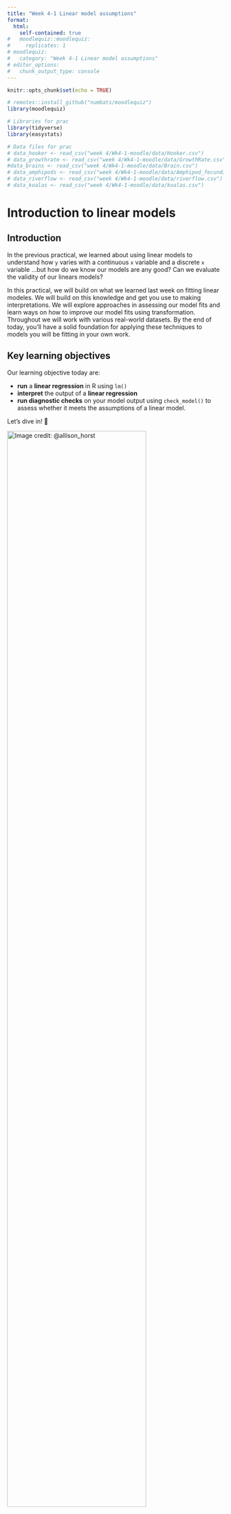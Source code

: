 ```yaml
---
title: "Week 4-1 Linear model assumptions"
format: 
  html:    
    self-contained: true
#   moodlequiz::moodlequiz:
#     replicates: 1
# moodlequiz:
#   category: "Week 4-1 Linear model assumptions"
# editor_options: 
#   chunk_output_type: console
---
```


```r
knitr::opts_chunk$set(echo = TRUE)

# remotes::install_github("numbats/moodlequiz")
library(moodlequiz)

# Libraries for prac
library(tidyverse)
library(easystats)

# Data files for prac
# data_hooker <- read_csv("week 4/Wk4-1-moodle/data/Hooker.csv")
# data_growthrate <- read_csv("week 4/Wk4-1-moodle/data/GrowthRate.csv")
#data_brains <- read_csv("week 4/Wk4-1-moodle/data/Brain.csv")
# data_amphipods <- read_csv("week 4/Wk4-1-moodle/data/Amphipod_fecundity.csv")
# data_riverflow <- read_csv("week 4/Wk4-1-moodle/data/riverflow.csv")
# data_koalas <- read_csv("week 4/Wk4-1-moodle/data/koalas.csv")
```

# Introduction to linear models

## Introduction

In the previous practical, we learned about using linear models to understand how `y` varies with a continuous `x` variable and a discrete `x` variable ...but how do we know our models are any good? Can we evaluate the validity of our linears models? 

In this practical, we will build on what we learned last week on fitting linear modeles. We will build on this knowledge and get you use to making interpretations. We will explore approaches in assessing our model fits and learn ways on how to improve our model fits using transformation. Throughout we will work with various real-world datasets. By the end of today, you’ll have a solid foundation for applying these techniques to models you will be fitting in your own work.

## Key learning objectives

Our learning objective today are:

- **run** a **linear regression** in R using `lm()`
- **interpret** the output of a **linear regression** 
- **run diagnostic checks** on your  model output using `check_model()` to assess whether it meets the assumptions of a linear model.



Let’s dive in! 🚀 

![Image credit:  @allison_horst](images/r-learners.png){width=80%} <br>

## Setting up

**Materials:**

Everything you need for this prac is on Moodle

1. Download this week's materials zip file from Moodle, from the course page
2. Unzip the file by: 
  - MacOS: Double clicking the zipfile 
  - Windows: Right click on the zip file and click "Extract All" 
3. Move the extracted folder into the folder where you store materials for `BEES2041/` 
4. **Click on the Rstudio project file, eg. `Wk-4-1-lm-assumptions.Rproj`** to open the RStudio project and you're in!!!

We will be working with various datasets collected. These are in the folder `data/`.

You will work in the relevant Quarto document for this prac. Within each Quarto docs there are several challenges for you to complete on your own devices in order to **answer the questions on Moodle**.

**Setting up: Packages:**

We will also be working with packages from the `tidyverse` and `easystats`, building on skills from previous pracs. You should have these already installed on your machines.

> **Note** that when running R in the browser we need to install the packages each time we start a new session or after you've checked your answer

In case you don't have them installed, here is code for you to do so:
```r
# Uncomment and run only the lines below only if you have not previously installed these.
# install.packages("tidyverse")
# install.packages("easystats")
```

> Remember to load the packages into R to use em! 

```r
library(tidyverse)
library(easystats)
```

# LM continuous (Leaves)

## Worked example - Isaac with leaves across climates

![Remember Dr. Isaac Towers?! Image credit: Data Dan](images/isaac-plant-ecosystems.png){width=60%} <br>
We will be working with an example from Dr. Isaac Towers - a postdoc in the School of Biological, Earth & Environmental Sciences. Specifically, Isaac wants to know: How does a leaf's mass per area change with rainfall? His research is published in New Phytologist, you can have a read of his original study [here](https://nph.onlinelibrary.wiley.com/doi/10.1111/nph.19478). We will be working with the data Isaac compiled for us.  Recall, last week we ran a linear model using `log10_leaf_mass_per_area`, `log10_rainfall`, let's try run the same linear model again but with the raw, untransformed data.

## Read in data from a URL link

```r
# The link the contains our data
url <- "https://raw.githubusercontent.com/nicercode/BEES2041/refs/heads/main/week%203/Wk3-1-Linear-models/data/towers-2024.csv" 

# Read in the data, drop columns where their names start with `log10`
data_towers <- read_csv(url) |> 
  select(-starts_with("log10"))
```

## Fit model

```r
towers_og_fit <- lm(leaf_mass_per_area ~ rainfall, data = data_towers)
```

## Check model assumptions

Recall from lectures this week that the assumptions of a linear model assumes:

1. **Linear** relationship between `x` and `y` 
2. **Residuals** are **normally** distributed
3. **Constant variance** of residuals (homogeneity of variance)
4. No major **outliers** / influential observations
5. **Independence** of points (sampling design)
6. Our **samples represent the population** of interest? (sampling design)

The last two assumptions has two do with the sampling design. You can only check the validity of these by carefully considering the how data was collection. The remaining assumptions we can check using the the outputs of `check_model()`.

> Note, you may need to click on "Zoom" to give the plots some room to breathe

```r
check_model(towers_og_fit)
```

In [this week's lectures](https://youtu.be/zzFyjTnAa8Y?si=LpkRecpF0LSVu91N), Data Data goes through how to use the four main plots neccessary for checking the assumptions of a liner model: 

1. **Linearity**
    - Check the relationship between fitted values and residuals
        - Should see no structure or patterns/curvature

2. **Normality of Residual**
    - Check the Quantile-Quantile plot
        - Sample points should fall along the line

3. **Homogeneity of Variance**
    - Check the relationship between fitted values and square root of standardised residuals
        - Line should be flat and horizontal
        - No clear pattern in points e.g. fanning out or grouping

4. **Influential Observations**
    - Check the leverage of each point
      - Points should fall within dashed lines

**How to report on your model checks**

Generally speaking, model checks are pretty standard and not very exciting. Typically

> Usually we don't include these in a publication or final report. Could include in eSupp. We just need to say and explain what checks were done and how you amended your data if neccessary to improve fit

## Make some adjustments to improve model fit

There are two ways we can improve the model fit for a linear model: 

- apply a transformation on the raw data
  - log, typically, log 10 `log10(var)` 
  - square root `sqrt(var)`
- if any, remove outliers 

Here we will focus on applying a `log10` transformation to two relevant variables `leaf_mass_per_area` and `rainfall`. We will be creating a new variable using `mutate()` and will be assigning these new changes to `data_towers` into a new data object called `data_towers_transformed`

```r
data_towers_transformed <- data_towers |>  # Assign changes in data_towers into a new dataset
  mutate(log10_leaf_mass_per_area =  log10(leaf_mass_per_area), # Create a new log10 transformed leaf mass per area
         log10_rainfall = log10(rainfall)) # Create a new log10 transformed rainfall
```

## Fit model again

Let's try fit out model again using our transformed variables
```r
towers_transformed_fit <- lm(log10_leaf_mass_per_area ~ log10_rainfall, data = data_towers_transformed)
```

## Check model assumptions again

Use `check_model()` on our new model fit using transformed data. How does it look?! 

```r
check_model(towers_transformed_fit)
```

# Over to you

For the remainder of the practical, we will get you to: 

- fit various linear models
- check their assumptions
- make changes to the data to improve the model fit and adherance to assumptions
- make some interpretations on the results of the model

We have not provided the step-by-step instructions / R code for you to complete these exercises. Use the knowledge you've gained so far and apply them here. Make use of your saved code from the previous pracs and the worked example above if you need some guidance. 

> Check out the dplyr data transformation/manipulation cheatsheet [here](https://rstudio.github.io/cheatsheets/data-transformation.pdf)

![](images/data-transformation-cheatsheet-thumbs.png){60%}

# Example 1: Growth rates vs. individual size

The file `data/GrowthRate.csv` contains 138 observations on the relationship between individual growth rate `GrowthRate` of a wide range of organisms and average individual weight `BodyWt` . The dataset contains species whose size varies over 14 orders of magnitude from approximately 10-9 to 106 g. 

> We want to know whether body weight affects growth rate in these species. 

**Exercise:**

Use R to:
- plot a graph of `GrowthRate` versus `BodyWt` with `ggplot2`
- make adjustments to your data, you may want to plot again to check whether your adjustments helped 
- conduct the linear regression analysis using `lm()` 
- evaluate whether your model fit is in line with the assumptions of a linear model using `check_model()`

```r
library(tidyverse)
library(easystats)

# Read in data
data_growthrate <- read_csv("data/GrowthRate.csv")

# Plot raw data
ggplot(data_growthrate, aes(x = BodyWt, y = GrowthRate)) +
  geom_point() # Data is widespread and should be log10 transformed

# Fit a linear model
growth_bodywt_fit <- lm(GrowthRate ~ BodyWt, data = data_growthrate)

# Check model
check_model(growth_bodywt_fit)

# Transform data
data_growthrate_transformed <- data_growthrate |> 
  mutate(log10_bodywt = log10(BodyWt),
         log10_growthrate = log10(GrowthRate))

# Plot transformed data
ggplot(data_growthrate_transformed, aes(x = log10_bodywt, y = log10_growthrate)) +
  geom_point() 

# Fit a linear model
growth_bodywt_transformed_fit <- lm(log10_growthrate ~ log10_bodywt, data = data_growthrate_transformed)

# Check model
check_model(growth_bodywt_transformed_fit)
```

**Questions**
1. What is the equation for the linear model you are considering here?

`r cloze("GrowthRate = b0 + b1 * BodyWt", c("BodyWt = b0 + b1 * GrowthRate", "BodyWt = b0 + b1 + GrowthRate","GrowthRate = b0 + b1 * BodyWt", "GrowthRate = b0 + b1 + BodyWt"))`

2. Based on your plot of the raw data, what are some potential problems you see in fitting this linear model to these data? Select all that applies: 

```r
possible_assumption_issues <- c("high variance in larger values", 
                                "there may be some outliers, but hard to tell because the data has a massive spread",
                                "the variables are non-normal",
                                "x and y may not follow a linear relationship", 
                                "All looks good to me")
```

The potential issues with fitting a linear model to this data include: 
`r cloze(c("high variance in larger values", "x and y may not follow a linear relationship", "there may be some outliers, but hard to tell because the data has a massive spread"), possible_assumption_issues)`

3. What transformation do you recommend for this dataset?

```r
possible_transformations <- c("log 10", "natural log", "square root", "log 10 (var + 0.1)")
```

A `r cloze("log 10", possible_transformations)` transformation is suited for this dataset because observation values vary by orders of magnitude. 

4. How did the transformation change the "Linearity" `check_model()` plot?

The log 10 transformation `r cloze("put the fitted and residual values on a similar scale so we can see them spread out", c("removed the outliers", "put the fitted and residual values on a similar scale so we can see them spread out", "made the results non-significant"))`

# Example 2: Brain weight vs. body size

![](images/brains.png)

The data file `data/Brain.csv` contains data on average brain weight for 62 species of mammals. The file presents body weight (kg) `BodyWt` and brain weight (g) `BrainWt` for each species.

> We wish to consider the problem of modelling brain weight (y response) as a function of body weight (x predictor). 

**Exercises:**

- Use R to draw a scatter plot of Brain weight versus Body weight. 
- Note down on any problem you see in fitting a linear model to these data.

```r
library(tidyverse)
library(easystats)

# Read in data
data_brains <- read_csv("data/Brain.csv")

# Plot raw data
ggplot(data_brains, aes(x = BodyWt, y = BrainWt)) +
  geom_point() # Data is widespread and should be log10 transformed

# Fit a linear model
brains_bodywt_fit <- lm(BrainWt ~ BodyWt, data = data_brains)

# Check model
check_model(brains_bodywt_fit)

# Apply transformations
data_brains_transformed <- data_brains |> 
  mutate(log10_bodywt = log10(BodyWt),
         log10_brainwt = log10(BrainWt))

# Plot transformed data
ggplot(data_brains_transformed, aes(x = log10_bodywt, y = log10_brainwt)) +
  geom_point() 

# Refit model 
brains_bodywt_transformed_fit <- lm(log10_brainwt ~ log10_bodywt, data = data_brains_transformed)

# Check model
check_model(brains_bodywt_transformed_fit)

# Plot for Question 3.
ggplot(data_brains_transformed, aes(x = log10_bodywt, y = log10_brainwt)) +
  geom_text(aes(label = Species)) 
```

**Questions**

Find transformations of one or both variables so that on the transformed scale the regression is linear. 

1. Which transformation help create a more linear relationship? between x and y?

A `r cloze("log 10", possible_transformations)` transformation is suited for this dataset because observation values vary by orders of magnitude and the raw data appears `r cloze("somewhat non-linear", c("very linear", "somewhat non-linear"))`. 

2. Now, create a linear model with your transformed data. 

Examine the graph of residuals from your model versus fitted values. Comment on your residual plot comparing the linear model with untransformed data to the linear model with transformed data.

The normality of the residuals from our linear model `r cloze("increased", c("increased", "decreased"))` after performing a log 10 transformation. 

3. Humans are considered to be a big brained species. Is there evidence from the analysis to suggest that humans are an unusual species relative to the others? Could we consider it as an 'outlier'? You may need to create plot and use some clever labelling of points to answer this question

Looking at a plot of transformed data, the brain and body weight for Humans do appear to stand out. Based on our `r cloze("influential observations plot", c("qq-plot", "fitted vs residuals plot", "influential observations plot"))` of our `r cloze("transformed", c("transformed", "untransformed"))` data, Humans `r cloze("are not considered an outlier", c("are not considered an outlier", "is considered as an influential point and should be excluded"))`

# Example 3: Boiling point of water vs. air pressure

![Ever notice that water boils quicker at high altitudes? Image credit: Slower Hiking](images/boiling-water-at-elevation.jpg){60%}

In the 1840's, the Scottish physicist Dr James Forbes travelled to the Swiss Alps and made many measurements of how the boiling point of water varied with air pressure (which decreases with altitude). In his research paper , Forbes also presented data collected on the measures of the same two quantities by Dr Joseph Hooker (famous botanist, explorer, friend of Charles Darwin). Unlike Forbes, however, Hooker took his measurements in the Himalayan Mountains, generally at higher altitudes.

The data we will explore here are a subset of Hooker's data containg 31 observations:
- `Temperature` at boiling point of water (degrees Fahrenheit)
- `Pressure`, the corrected barometric pressure (inches of mercury). 

> We want to know whether changes in pressure (which decreases with altitude) affects the boiling point of water. 

Start by reading the data  `data/Hooker.csv` into R.

**Exercise:**

Use R to:
- plot a graph of Temperature versus Pressure with `ggplot2`
  - consider labelling your points with the row number of each value
- conduct the linear regression analysis using `lm()` (Temperature = a + b*Pressure)
- evaluate whether your model fit is in line with the assumptions of a linear model using `check_model()`

```r
library(tidyverse)
library(easystats)

# Read in data
data_hooker <- read_csv("data/Hooker.csv")

# Plot raw data
data_hooker |> 
  mutate(obs_id = row_number()) |>  # Create a temporary variable that denotes the row number of each observation
ggplot(aes(x = Pressure, y = Temperature)) + 
  geom_text(aes(label = obs_id)) + # A scatterplot where each point is the observation number
  theme_classic()

# Fit the model with all data
hooker_fit <- lm(Temperature ~ Pressure, data = data_hooker)

# Check model
check_model(hooker_fit)

# Exclude potential outlier
data_hooker_norow7 <- data_hooker |> 
   slice(-7)

# Fit the model with all data
hooker_norow7_fit <- lm(Temperature ~ Pressure, data = data_hooker_norow7)

# Check model
check_model(hooker_norow7_fit) # Not really improve things..

# Transform data instead
data_hooker_transformed <- data_hooker |> 
  mutate(log10_temp = log10(Temperature),
         log10_pressure = log10(Pressure))

# Fit the model with all data
hooker_transformed_fit <- lm(log10_temp ~ log10_pressure, data = data_hooker_transformed)

# Check model
check_model(hooker_transformed_fit) # There is an improvement but probably good to remove outlier

# Remove outlier in transformed data
data_hooker_transformed_norow7  <- data_hooker_transformed |> 
   slice(-7)

# Fit the model with all data
hooker_transformed_norow7_fit <- lm(log10_temp ~ log10_pressure, data = data_hooker_transformed_norow7)

# Check model
check_model(hooker_transformed_norow7_fit) # Heaps better!
```

**Questions**
1. When fitting a linear model on the raw data, which assumptions are violated? Select all that applies

```r
possible_violations <- c("there are potential outliers", 
                         "non-linear relationship present", 
                         "non-constant residual variance", 
                         "residuals are non-normal", 
                         "values are not independent", 
                         "values do not represent the population")
```

`r cloze(c("there are potential outliers", "non-linear relationship present", "non-constant residual variance") , possible_violations)`

2. You notice that point 7 looks a bit out of place. After some investigation, it turns out there were machinery issues when the data was recorded. You decide that's sufficient reason to exclude the point as an outlier. 

In `dplyr`, the function `slice` gives us a subset of rows by row number. Placing a minus `-` sign in front of that number will give us all rows **except** that one listed. To remove row 7, we would use:

```r
data_hooker_norow7 <-  data_hooker |> slice(-7)
```

What did removing the outliers do with adhering to model assumptions? 

Removing the outlier `r cloze("didn't improve very much", c("didn't improve very much", "drastically improved adherance to all model assumptions"))`

Rerun your linear model with your new dataset and check your model again

3. Removing the outlier didn't really help... let's try transforming the data. `log10` transform your x and y variable and rerun the linear model analysis and model checks

Recall to use `mutate()` to create a new variable containing your transformed data.

What is the fitted equation for this mode? 

The fitted equation for this model is:
log10(Temp) = `r cloze("1.9681",c("1.9681", "0.242507", "<2e-16"))`+ `r cloze("0.242507",c("1.9681", "0.242507", "<2e-16"))` * log10(Pressure)

4.  Look at the the residual plots from `check_model()` and compare it between: 

- a model with row 7
- a model without row 7
- a model with log transformed data with row 7

Can you see any evidence of outliers in the log-transformed data? What data adjustments would you recommend for a linear model for the Hooker dataset? 

Based on the influential observations plot, I recommend: 
- `r cloze("removing row 7", c("removing row 7", "retaining row 7", "remove row 1"))`
- apply a  `r cloze("log 10", possible_transformations)` transformation.

# Example 4: Body size vs fecundity

![](images/amphipods.jpeg){60%}

An evolutionary biologist was interested in body size-fecundity relationships in marine invertebrates. For most animals, larger females are able to produce more offspring per reproductive event. This is due to the levels of resources available for allocation to reproduction, and for species that brood their offspring, the physical constraints of housing the developing eggs or embryos.

Many crustaceans have indeterminate growth, which means they just keep on moulting and getting bigger until something kills them. Consequently, older and larger females can have many more offspring per reproductive event than smaller individuals. Amphipods are crustaceans that do not release their eggs into the plankton, but look after them in a brood pouch between their legs.

To explore how fecundity varied with body size, the biologist collected 40 females that were brooding eggs, measured their body length `Length` (mm) and the number of eggs `Eggs` in their brood pouch.

Load the data file `data/Amphipod.fecundity.csv` and choose a plot to visualise egg number per brood, you may want to label each point as the row number again.

```r
library(tidyverse)
library(easystats)

# Read in data
data_amphipods <- read_csv("data/Amphipod_fecundity.csv")

# Plot raw data
data_amphipods |>
  mutate(obs_id = row_number()) |>  # Create a temporary variable that denotes the row number of each observation
ggplot(aes(x = Length, y = Eggs)) + 
  geom_text(aes(label = obs_id)) +
  theme_classic()

# Fit the model with all data
amphipods_fit <- lm(Eggs ~ Length, data = data_amphipods)

# Check model
check_model(amphipods_fit)

# Exclude potential outlier
data_amphipods_norow40 <- data_amphipods |> 
   slice(-40)

# Fit the model with all data
amphipods_norow40_fit <- lm(Eggs ~ Length, data = data_amphipods_norow40) 

# Check model
check_model(amphipods_norow40_fit) # Looks pretty good!

# Interpret model output
parameters(amphipods_norow40_fit)
summary(amphipods_norow40_fit)
```

**Questions**

1. What analysis would you use to describe the relationship between body length and egg number per brood?

```r
possible_analyses <- c("linear regression",
                       "independent samples t-test", "goodness of fit test", "paired t-test")
```

The suitable analysis would be `r cloze("linear regression" ,possible_analyses)` because we are trying to understand the relationship between two continuous variables 

Run the suitable analysis. Check your model assumptions and make any data adjustments you see fit then answer the following:

2.  What is the probability that there is no relationship between body size and body length?

The probability that there is no relationship between body size and body length is `r cloze("< .001", c("0.05", "0.01", "< .001"))`

3. How many more eggs are produced per brood for every 1 mm increase in body length?

For every 1 mm increase in body length in an amphipod, we see an average `r cloze("increase", c("increase", "decrease"))` of `r cloze("6.34", c("6.34", "31.02"))` eggs. 

4. How many eggs would you predict that a 10 mm female would have?

The fitted equation of our model is:

`r cloze("number of eggs (fecundity)", c("number of eggs (fecundity)", "body length"))` = `r cloze("-31.02", c("6.34", "-31.02"))` +  `r cloze("6.34", c("6.34", "-31.02"))` * `r cloze("number of eggs (fecundity)", c("number of eggs (fecundity)", "body length"))`

Substituting 10mm in place of `r cloze("number of eggs (fecundity)", c("number of eggs (fecundity)", "body length"))` in the fitted equation will give us `r cloze("32.38", c("32.38", "-1966.668", "-94.42"))` eggs

5. What percentage of the variance in egg number per brood is explained by your relationship?

The `r cloze("R-squared", c("p-value", "t-value", "F-statistic", "R-squared"))` value tells us our model explains `r cloze("76%", c("24%", "58%", "76%"))`

# Example 5: River flow and density of larval fish

![](images/retropinna-semoni-cropped.jpg) <br>

River managers want to know if there is an difference in the numbers of fish recruiting under different environmental flow practices. They go out to a number of different locations along a river of interest and measure the density of larval fishes and water flow rate (velocity m/s) at each site.

Load the data file `data/riverflow.csv` and choose a plot to visualise the relationship between flow rate `Flow.rate` and density of fish larvae `Larvae.density`.

```r
library(tidyverse)
library(easystats)

# Read in data
data_riverflow <- read_csv("data/riverflow.csv")

# Plot raw data
ggplot(data_riverflow, aes(x = Flow.rate, y = Larvae.density)) +
  geom_point() 

# Fit a linear model
riverflow_fit <- lm(Larvae.density ~ Flow.rate, data = data_riverflow)

# Check model
check_model(riverflow_fit) # Not bad!

# Inspect model summmaries
parameters(riverflow_fit)
summary(riverflow_fit)
```

**Questions**

1. What analysis would you use to describe the relationship between flow velocity and fish larvae density?

The suitable analysis would be `r cloze("linear regression" ,possible_analyses)` because we are trying to understand the relationship between two continuous variables 

Run the suitable analysis. Check your model assumptions and make any data adjustments you see fit then answer the following:

2. What is the probability that there is no relationship between fish larvae density and water flow velocity?

The probability that there is no relationship between fish larvae density and bwater flow velocity is `r cloze("0.023", c("0.05", "0.023", "< .001"))`

3. How many more fish larvae are present for every unit increase in flow velocity?

Our model suggests that larvae density `r cloze("decreased", c("increased", "decreased"))` by `r cloze("3.13", c("3.13", "7.49"))` units for every unit increase in flow velocity.

4. What percentage of the variance in larvae fish density is explained by your relationship?

The `r cloze("R-squared", c("p-value", "t-value", "F-statistic", "R-squared"))` value tells us our model explains `r cloze("15%", c("15%", "12%", "76%"))`

# Example 6: Koalas and fire regimes

![](images/koala-fires.jpeg){60%}

A group of forest managers want to know if there is any difference in the numbers of koalas under control fire practices. To do this, they surveyed the number of koalas from mixed Eucalyptus forest with varying species composition due to fire history. They then found records of the most recent fire at each survey site to use as a measure of fire disturbance.

Load the data file `data/koalas.csv` and choose a plot to visualise the number of koalas observed `Koalas` and years since fire `Year.last.fire`.

```r
library(tidyverse)
library(easystats)

# Read in data
data_koalas <- read_csv("data/koalas.csv")

# Plot raw data
ggplot(data_koalas, aes(x = Year.last.fire, y = Koalas)) +
  geom_point() 

# Fit a linear model
koalas_fit <- lm(Koalas ~ Year.last.fire, data = data_koalas)

# Check model
check_model(koalas_fit) # Not bad!

# Inspect model summmaries
parameters(koalas_fit)
summary(koalas_fit)
```


**Questions**

1. What analysis would you use to describe the relationship between the number of koalas observed and the year of the most recent fire?

The suitable analysis would be `r cloze("linear regression" ,possible_analyses)` because we are trying to understand the relationship between two continuous variables 

Run the suitable analysis. Check your model assumptions and make any data adjustments you see fit then answer the following:

2. What is the sign and value of the slope from our model?

The slope from our model is `r cloze("negative", c("negative", "positive"))` and its value is `r cloze("0.21", c("0.21", "0.03", "0.001", "424.82"))`.

3. How do you interpret the the sign and slope of our model?

For every year since a bushfire, the number of koalas `r cloze("decreased", c("increased", "decreased"))` by 0.21. 
5. What is the probability that there is no relationship between the year of the most recent fire and the number of koalas?

The probability that there is no relationship between the year of the most recent fire and the number of koalas is `r cloze("< .001", c("0.05", "0.023", "< .001"))`

6. What percentage of the variance in koala numbers is explained by the year of the most recent fire?

The `r cloze("R-squared", c("p-value", "t-value", "F-statistic", "R-squared"))` value tells us our model explains `r cloze("34%", c("15%", "34%", "76%"))`

